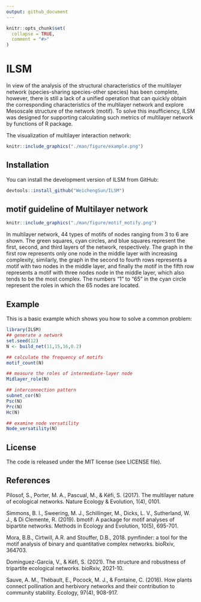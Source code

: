 ```yaml
---
output: github_document
---
```


<!-- README.md is generated from README.Rmd. Please edit that file -->

```r
knitr::opts_chunk$set(
  collapse = TRUE,
  comment = "#>"
)
```

# ILSM

<!-- badges: start -->

<!-- badges: end -->

In view of the analysis of the structural characteristics of the multilayer network (species-sharing species-other species) has been complete, however, there is still a lack of a unified operation that can quickly obtain the corresponding characteristics of the multilayer network and explore Mesoscale structure of the network (motif). To solve this insufficiency, ILSM was designed for supporting calculating such metrics of multilayer network by functions of R package.

The visualization of multilayer interaction network:

```r
knitr::include_graphics("./man/figure/example.png")
```

## Installation

<!-- Installing the development version from CRAN: -->

<!-- ```{r echo = TRUE, eval = FALSE} -->

<!-- install.packages("ILSM") -->

<!-- ``` -->

You can install the development version of ILSM from GitHub:

```r
devtools::install_github("WeichengSun/ILSM")
```

## motif guideline of Multilayer network

```r
knitr::include_graphics("./man/figure/motif_motify.png")
```

In multilayer network, 44 types of motifs of nodes ranging from 3 to 6 are shown. The green squares, cyan circles, and blue squares represent the first, second, and third layers of the network, respectively. The graph in the first row represents only one node in the middle layer with increasing complexity, similarly, the graph in the second to fourth rows represents a motif with two nodes in the middle layer, and finally the motif in the fifth row represents a motif with three nodes node in the middle layer, which also tends to be the most complex. The numbers "1" to "65" in the cyan circle represent the roles in which the 65 nodes are located.

## Example

This is a basic example which shows you how to solve a common problem:

```r
library(ILSM)
## generate a network
set.seed(12)
N <- build_net(11,15,16,0.2)

## calculate the frequency of motifs
motif_count(N)

## measure the roles of intermediate-layer node
Midlayer_role(N)

## interconnection pattern
subnet_cor(N)
Psc(N)
Prc(N)
Hc(N)

## examine node versatility
Node_versatility(N)
```

## License

The code is released under the MIT license (see LICENSE file).

## References

Pilosof, S., Porter, M. A., Pascual, M., & Kéfi, S. (2017). The multilayer nature of ecological networks. Nature Ecology & Evolution, 1(4), 0101.

Simmons, B. I., Sweering, M. J., Schillinger, M., Dicks, L. V., Sutherland, W. J., & Di Clemente, R. (2019). bmotif: A package for motif analyses of bipartite networks. Methods in Ecology and Evolution, 10(5), 695-701.

Mora, B.B., Cirtwill, A.R. and Stouffer, D.B., 2018. pymfinder: a tool for the motif analysis of binary and quantitative complex networks. bioRxiv, 364703.

Domínguez-García, V., & Kéfi, S. (2021). The structure and robustness of tripartite ecological networks. bioRxiv, 2021-10.

Sauve, A. M., Thébault, E., Pocock, M. J., & Fontaine, C. (2016). How plants connect pollination and herbivory networks and their contribution to community stability. Ecology, 97(4), 908-917.
